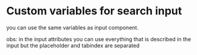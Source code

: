
<Meta title="Components/FormFields/SearchInput/Custom" />

# Custom variables for search input

you can use the same variables as input component.

obs: in the input attributes you can use everything that is described in the
input but the placeholder and tabindex are separated
